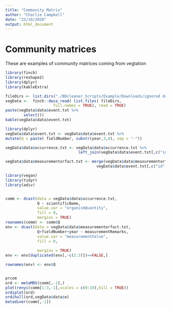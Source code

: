 ```yaml
---
title: "Community Matrix"
author: "Charlie Campbell"
date: "23/10/2020"
output: html_document
---
```


# Community matrices 

These are examples of community matrices coming from vegtation

```r
library(finch)
library(reshape2)
library(dplyr)
library(kableExtra)

fileDirs <- list.dirs("./BDcleaner_Scripts/Example/Downloads/ignored data/Grazing experiments/Hol")
vegData <-  finch::dwca_read( list.files( fileDirs,
                     full.names = TRUE), read = TRUE)
paste(vegData$data$event.txt %>%
        select())
kable(vegData$data$event.txt)
```



```r
library(dplyr)
vegData$data$event.txt <- vegData$data$event.txt %>%
mutate(Q = paste( fieldNumber, substr(year,3,4), sep = "-"))

vegData$data$occurrence.txt <- vegData$data$occurrence.txt %>%
                                left_join(vegData$data$event.txt[,c("id","Q")], by = "id")

vegData$data$measurementorfact.txt <- merge(vegData$data$measurementorfact.txt,
                                        vegData$data$event.txt[,c("id","Q","year","fieldNumber")], by = "id")


```



```r
library(vegan)
library(tidyr)
library(adiv)


comm <- dcast(data = vegData$data$occurrence.txt,
              Q ~ scientificName,
              value.var = "organismQuantity",
              fill = 0,
              margins = TRUE)
rownames(comm) <- comm$Q
env <- dcast(data = vegData$data$measurementorfact.txt,
              Q+fieldNumber+year ~ measurementRemarks,
              value.var = "measurementValue",
              fill = 0,
             
              margins = TRUE)
env <- env[duplicated(env[,-c(2:3)])==FALSE,]

rownames(env) <- env$Q


prcom
ord <- metaMDS(comm[,-1],)
plot(renyi(comm[1:3,-1],scales = c(0:10),hill = TRUE))
ordiplot(ord)
ordihull(ord,vegData$data$e)
betadiver(comm[,-1])
```